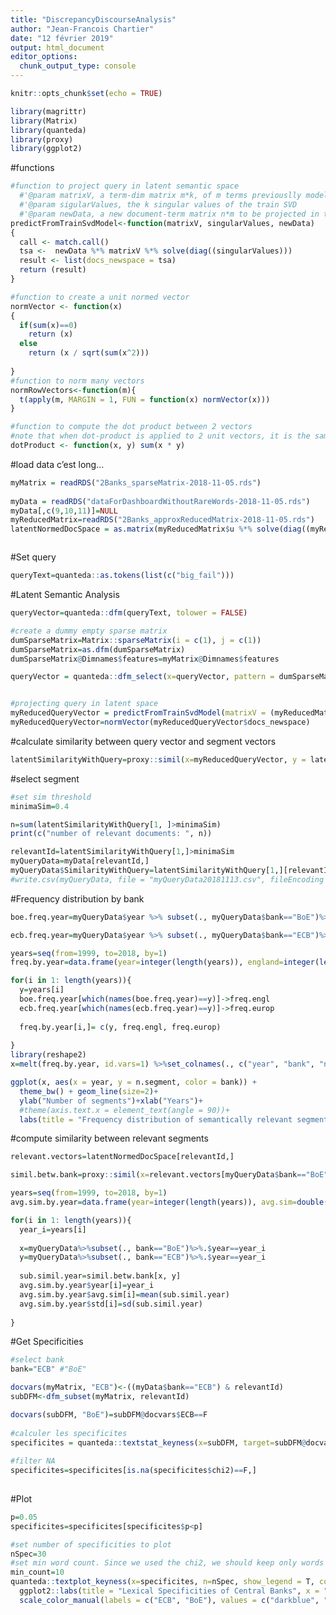 ```yaml
---
title: "DiscrepancyDiscourseAnalysis"
author: "Jean-Francois Chartier"
date: "12 février 2019"
output: html_document
editor_options: 
  chunk_output_type: console
---
```


```r
knitr::opts_chunk$set(echo = TRUE)
```

```r
library(magrittr)
library(Matrix)
library(quanteda)
library(proxy)
library(ggplot2)
```


#functions
```r
#function to project query in latent semantic space
  #'@param matrixV, a term-dim matrix m*k, of m terms previouslly modelleled with a SVD of k latent dimensions
  #'@param sigularValues, the k singular values of the train SVD
  #'@param newData, a new document-term matrix n*m to be projected in the latent space of k dimensions 
predictFromTrainSvdModel<-function(matrixV, singularValues, newData)
{
  call <- match.call()
  tsa <-  newData %*% matrixV %*% solve(diag((singularValues)))
  result <- list(docs_newspace = tsa)
  return (result)
}

#function to create a unit normed vector
normVector <- function(x) 
{
  if(sum(x)==0)
    return (x)
  else 
    return (x / sqrt(sum(x^2)))
  
}
#function to norm many vectors
normRowVectors<-function(m){
  t(apply(m, MARGIN = 1, FUN = function(x) normVector(x)))
}

#function to compute the dot product between 2 vectors
#note that when dot-product is applied to 2 unit vectors, it is the same as computing the cosine metric
dotProduct <- function(x, y) sum(x * y)
```


#load data
c'est long...
```r
myMatrix = readRDS("2Banks_sparseMatrix-2018-11-05.rds")
    
myData = readRDS("dataForDashboardWithoutRareWords-2018-11-05.rds")
myData[,c(9,10,11)]=NULL    
myReducedMatrix=readRDS("2Banks_approxReducedMatrix-2018-11-05.rds")
latentNormedDocSpace = as.matrix(myReducedMatrix$u %*% solve(diag((myReducedMatrix$d)))) %>% normRowVectors()



```



#Set query
```r
queryText=quanteda::as.tokens(list(c("big_fail")))
```



#Latent Semantic Analysis
```r

queryVector=quanteda::dfm(queryText, tolower = FALSE)

#create a dummy empty sparse matrix 
dumSparseMatrix=Matrix::sparseMatrix(i = c(1), j = c(1))
dumSparseMatrix=as.dfm(dumSparseMatrix)
dumSparseMatrix@Dimnames$features=myMatrix@Dimnames$features

queryVector = quanteda::dfm_select(x=queryVector, pattern = dumSparseMatrix, case_insensitive = TRUE, valuetype="glob")


#projecting query in latent space
myReducedQueryVector = predictFromTrainSvdModel(matrixV = (myReducedMatrix$v), singularValues = myReducedMatrix$d,  newData = as.matrix(queryVector))
myReducedQueryVector=normVector(myReducedQueryVector$docs_newspace)


```

#calculate similarity between query vector and segment vectors
```r
latentSimilarityWithQuery=proxy::simil(x=myReducedQueryVector, y = latentNormedDocSpace, by_rows=T, method=dotProduct, convert_distances = FALSE)
```



#select segment
```r
#set sim threshold
minimaSim=0.4

n=sum(latentSimilarityWithQuery[1, ]>minimaSim)
print(c("number of relevant documents: ", n))

relevantId=latentSimilarityWithQuery[1,]>minimaSim
myQueryData=myData[relevantId,]
myQueryData$SimilarityWithQuery=latentSimilarityWithQuery[1,][relevantId]
#write.csv(myQueryData, file = "myQueryData20181113.csv", fileEncoding = "UTF-8")
```

#Frequency distribution by bank
```r
boe.freq.year=myQueryData$year %>% subset(., myQueryData$bank=="BoE")%>%table(.)

ecb.freq.year=myQueryData$year %>% subset(., myQueryData$bank=="ECB")%>%table(.)

years=seq(from=1999, to=2018, by=1)
freq.by.year=data.frame(year=integer(length(years)), england=integer(length(years)), europe=integer(length(years)), stringsAsFactors = F)

for(i in 1: length(years)){
  y=years[i]
  boe.freq.year[which(names(boe.freq.year)==y)]->freq.engl
  ecb.freq.year[which(names(ecb.freq.year)==y)]->freq.europ
  
  freq.by.year[i,]= c(y, freq.engl, freq.europ)
  
}
library(reshape2)
x=melt(freq.by.year, id.vars=1) %>%set_colnames(., c("year", "bank", "n.segment"))

ggplot(x, aes(x = year, y = n.segment, color = bank)) +
  theme_bw() + geom_line(size=2)+
  ylab("Number of segments")+xlab("Years")+
  #theme(axis.text.x = element_text(angle = 90))+
  labs(title = "Frequency distribution of semantically relevant segments")
```

#compute similarity between relevant segments
```r
relevant.vectors=latentNormedDocSpace[relevantId,]

simil.betw.bank=proxy::simil(x=relevant.vectors[myQueryData$bank=="BoE",], y = relevant.vectors[myQueryData$bank=="ECB",], by_rows=T, method=dotProduct, convert_distances = FALSE)

years=seq(from=1999, to=2018, by=1)
avg.sim.by.year=data.frame(year=integer(length(years)), avg.sim=double(length(years)), std=double(length(years)), stringsAsFactors = F)

for(i in 1: length(years)){
  year_i=years[i]
  
  x=myQueryData%>%subset(., bank=="BoE")%>%.$year==year_i
  y=myQueryData%>%subset(., bank=="ECB")%>%.$year==year_i
  
  sub.simil.year=simil.betw.bank[x, y]
  avg.sim.by.year$year[i]=year_i
  avg.sim.by.year$avg.sim[i]=mean(sub.simil.year)
  avg.sim.by.year$std[i]=sd(sub.simil.year)
  
}

```


#Get Specificities
```r
#select bank
bank="ECB" #"BoE"

docvars(myMatrix, "ECB")<-((myData$bank=="ECB") & relevantId)
subDFM<-dfm_subset(myMatrix, relevantId)

docvars(subDFM, "BoE")=subDFM@docvars$ECB==F
    
#calculer les specificites
specificites = quanteda::textstat_keyness(x=subDFM, target=subDFM@docvars$ECB==T, measure="chi2", sort=TRUE)
    
#filter NA
specificites=specificites[is.na(specificites$chi2)==F,]
    
```

#Plot
```r

p=0.05
specificites=specificites[specificites$p<p]

#set number of specificities to plot 
nSpec=30
#set min word count. Since we used the chi2, we should keep only words above 10
min_count=10
quanteda::textplot_keyness(x=specificites, n=nSpec, show_legend = T, color = c("darkblue", "darkred"), labelsize=2.5, min_count=min_count, labelcolor="black", margin = 0.2)+
  ggplot2::labs(title = "Lexical Specificities of Central Banks", x = "Chi-2", y = "Lexical specificities", color = "Central Banks")+theme(plot.margin = unit(c(1,4,1,2), "cm"))+ theme(legend.text = element_text(colour="black"))+
  scale_color_manual(labels = c("ECB", "BoE"), values = c("darkblue", "darkred"))

```

